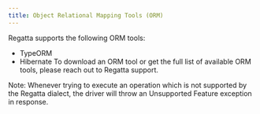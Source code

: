 ```yaml
---
title: Object Relational Mapping Tools (ORM)
---
```


Regatta supports the following ORM tools:

- TypeORM
- Hibernate
To download an ORM tool or get the full list of available ORM tools, please reach out to Regatta 
support.

<Note> Note: Whenever trying to execute an operation which is not supported by the Regatta dialect, 
the driver will throw an Unsupported Feature exception in response. </Note>